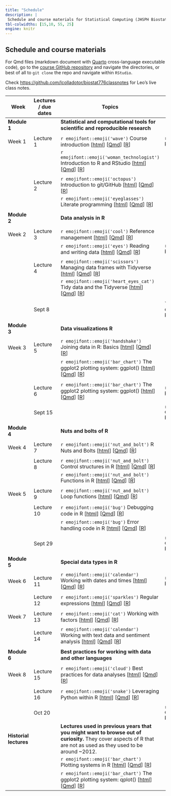 ```yaml
---
title: "Schedule"
description: |
 Schedule and course materials for Statistical Computing (JHSPH Biostatistics 140.776).
tbl-colwidths: [15,10, 55, 25]
engine: knitr
---
```


## Schedule and course materials

For Qmd files (markdown document with [Quarto](https://quarto.org/docs/authoring/markdown-basics.html) cross-language executable code), go to the [course GitHub repository](https://github.com/lcolladotor/jhustatcomputing) and navigate the directories, or best of all to `git clone` the repo and navigate within `RStudio`.

Check <https://github.com/lcolladotor/biostat776classnotes> for Leo's live class notes.

::: column-page
| Week                   | Lectures / due dates | Topics                                                                                                                                                                                                                                                                                                                                                                                                    | Projects                                                                                                                                                                                                                                                                              |     |
|------------------------|----------------------|-----------------------------------------------------------------------------------------------------------------------------------------------------------------------------------------------------------------------------------------------------------------------------------------------------------------------------------------------------------------------------------------------------------|---------------------------------------------------------------------------------------------------------------------------------------------------------------------------------------------------------------------------------------------------------------------------------------|-----|
| **Module 1**           |                      | **Statistical and computational tools for scientific and reproducible research**                                                                                                                                                                                                                                                                                                                          |                                                                                                                                                                                                                                                                                       |     |
|                        |                      |                                                                                                                                                                                                                                                                                                                                                                                                           |                                                                                                                                                                                                                                                                                       |     |
| Week 1                 | Lecture 1            | `r emojifont::emoji('wave')` Course introduction \[[html](posts/01-welcome/index.html)\] \[[Qmd](https://github.com/lcolladotor/jhustatcomputing/blob/main/posts/01-welcome/index.qmd)\] \[[R](https://github.com/lcolladotor/jhustatcomputing/blob/main/posts/01-welcome/index.R)\]                                                                                                                      | `r emojifont::emoji('palm_tree')` Project 0 \[[html](projects/project-0/index.html)\] \[[Qmd](https://github.com/lcolladotor/jhustatcomputing/blob/main/projects/project-0/index.qmd)\] \[[R](https://github.com/lcolladotor/jhustatcomputing/blob/main/projects/project-0/index.R)\] |     |
|                        |                      | `r emojifont::emoji('woman_technologist')` Introduction to R and RStudio \[[html](posts/02-introduction-to-r-and-rstudio/index.html)\] \[[Qmd](https://github.com/lcolladotor/jhustatcomputing/blob/main/posts/02-introduction-to-r-and-rstudio/index.qmd)\] \[[R](https://github.com/lcolladotor/jhustatcomputing/blob/main/posts/02-introduction-to-r-and-rstudio/index.R)\]                            |                                                                                                                                                                                                                                                                                       |     |
|                        |                      |                                                                                                                                                                                                                                                                                                                                                                                                           |                                                                                                                                                                                                                                                                                       |     |
|                        | Lecture 2            | `r emojifont::emoji('octopus')` Introduction to git/GitHub \[[html](posts/03-introduction-to-gitgithub/index.html)\] \[[Qmd](https://github.com/lcolladotor/jhustatcomputing/blob/main/posts/03-introduction-to-gitgithub/index.qmd)\] \[[R](https://github.com/lcolladotor/jhustatcomputing/blob/main/posts/03-introduction-to-gitgithub/index.R)\]                                                      |                                                                                                                                                                                                                                                                                       |     |
|                        |                      | `r emojifont::emoji('eyeglasses')` Literate programming \[[html](posts/05-literate-programming/index.html)\] \[[Qmd](https://github.com/lcolladotor/jhustatcomputing/blob/main/posts/05-literate-programming/index.qmd)\] \[[R](https://github.com/lcolladotor/jhustatcomputing/blob/main/posts/05-literate-programming/index.R)\]                                                                        |                                                                                                                                                                                                                                                                                       |     |
|                        |                      |                                                                                                                                                                                                                                                                                                                                                                                                           |                                                                                                                                                                                                                                                                                       |     |
| **Module 2**           |                      | **Data analysis in R**                                                                                                                                                                                                                                                                                                                                                                                    |                                                                                                                                                                                                                                                                                       |     |
|                        |                      |                                                                                                                                                                                                                                                                                                                                                                                                           |                                                                                                                                                                                                                                                                                       |     |
| Week 2                 | Lecture 3            | `r emojifont::emoji('cool')` Reference management \[[html](posts/06-reference-management/index.html)\] \[[Qmd](https://github.com/lcolladotor/jhustatcomputing/blob/main/posts/06-reference-management/index.qmd)\] \[[R](https://github.com/lcolladotor/jhustatcomputing/blob/main/posts/06-reference-management/index.R)\]                                                                              |                                                                                                                                                                                                                                                                                       |     |
|                        |                      | `r emojifont::emoji('eyes')` Reading and writing data \[[html](posts/07-reading-and-writing-data/index.html)\] \[[Qmd](https://github.com/lcolladotor/jhustatcomputing/blob/main/posts/07-reading-and-writing-data/index.qmd)\] \[[R](https://github.com/lcolladotor/jhustatcomputing/blob/main/posts/07-reading-and-writing-data/index.R)\]                                                              | `r emojifont::emoji('palm_tree')` Project 1 \[[html](projects/project-1/index.html)\] \[[Qmd](https://github.com/lcolladotor/jhustatcomputing/blob/main/projects/project-1/index.qmd)\] \[[R](https://github.com/lcolladotor/jhustatcomputing/blob/main/projects/project-1/index.R)\] |     |
|                        |                      |                                                                                                                                                                                                                                                                                                                                                                                                           |                                                                                                                                                                                                                                                                                       |     |
|                        | Lecture 4            | `r emojifont::emoji('scissors')` Managing data frames with Tidyverse \[[html](posts/08-managing-data-frames-with-tidyverse/index.html)\] \[[Qmd](https://github.com/lcolladotor/jhustatcomputing/blob/main/posts/08-managing-data-frames-with-tidyverse/index.qmd)\] \[[R](https://github.com/lcolladotor/jhustatcomputing/blob/main/posts/08-managing-data-frames-with-tidyverse/index.R)\]              |                                                                                                                                                                                                                                                                                       |     |
|                        |                      | `r emojifont::emoji('heart_eyes_cat')` Tidy data and the Tidyverse \[[html](posts/09-tidy-data-and-the-tidyverse/index.html)\] \[[Qmd](https://github.com/lcolladotor/jhustatcomputing/blob/main/posts/09-tidy-data-and-the-tidyverse/index.qmd)\] \[[R](https://github.com/lcolladotor/jhustatcomputing/blob/main/posts/09-tidy-data-and-the-tidyverse/index.R)\]                                        |                                                                                                                                                                                                                                                                                       |     |
|                        |                      |                                                                                                                                                                                                                                                                                                                                                                                                           |                                                                                                                                                                                                                                                                                       |     |
|                        | Sept 8               |                                                                                                                                                                                                                                                                                                                                                                                                           | \``r emojifont::emoji('fallen_leaf')` Project 0 due                                                                                                                                                                                                                                   |     |
|                        |                      |                                                                                                                                                                                                                                                                                                                                                                                                           |                                                                                                                                                                                                                                                                                       |     |
| **Module 3**           |                      | **Data visualizations R**                                                                                                                                                                                                                                                                                                                                                                                 |                                                                                                                                                                                                                                                                                       |     |
|                        |                      |                                                                                                                                                                                                                                                                                                                                                                                                           |                                                                                                                                                                                                                                                                                       |     |
| Week 3                 | Lecture 5            | `r emojifont::emoji('handshake')` Joining data in R: Basics \[[html](posts/10-joining-data-in-r/index.html)\] \[[Qmd](https://github.com/lcolladotor/jhustatcomputing/blob/main/posts/10-joining-data-in-r/index.qmd)\] \[[R](https://github.com/lcolladotor/jhustatcomputing/blob/main/posts/10-joining-data-in-r/index.R)\]                                                                             |                                                                                                                                                                                                                                                                                       |     |
|                        |                      | `r emojifont::emoji('bar_chart')` The ggplot2 plotting system: ggplot() \[[html](posts/13-ggplot2-plotting-system-part-2/index.html)\] \[[Qmd](https://github.com/lcolladotor/jhustatcomputing/blob/main/posts/13-ggplot2-plotting-system-part-2/index.qmd)\] \[[R](https://github.com/lcolladotor/jhustatcomputing/blob/main/posts/13-ggplot2-plotting-system-part-2/index.R)\]                          |                                                                                                                                                                                                                                                                                       |     |
|                        |                      |                                                                                                                                                                                                                                                                                                                                                                                                           |                                                                                                                                                                                                                                                                                       |     |
|                        | Lecture 6            | `r emojifont::emoji('bar_chart')` The ggplot2 plotting system: ggplot() \[[html](posts/13-ggplot2-plotting-system-part-2/index.html)\] \[[Qmd](https://github.com/lcolladotor/jhustatcomputing/blob/main/posts/13-ggplot2-plotting-system-part-2/index.qmd)\] \[[R](https://github.com/lcolladotor/jhustatcomputing/blob/main/posts/13-ggplot2-plotting-system-part-2/index.R)\]                          | `r emojifont::emoji('palm_tree')` Project 2 \[[html](projects/project-2/index.html)\] \[[Qmd](https://github.com/lcolladotor/jhustatcomputing/blob/main/projects/project-2/index.qmd)\] \[[R](https://github.com/lcolladotor/jhustatcomputing/blob/main/projects/project-2/index.R)\] |     |
|                        |                      |                                                                                                                                                                                                                                                                                                                                                                                                           |                                                                                                                                                                                                                                                                                       |     |
|                        | Sept 15              |                                                                                                                                                                                                                                                                                                                                                                                                           | `r emojifont::emoji('fallen_leaf')` Project 1 due                                                                                                                                                                                                                                     |     |
|                        |                      |                                                                                                                                                                                                                                                                                                                                                                                                           |                                                                                                                                                                                                                                                                                       |     |
| **Module 4**           |                      | **Nuts and bolts of R**                                                                                                                                                                                                                                                                                                                                                                                   |                                                                                                                                                                                                                                                                                       |     |
|                        |                      |                                                                                                                                                                                                                                                                                                                                                                                                           |                                                                                                                                                                                                                                                                                       |     |
| Week 4                 | Lecture 7            | `r emojifont::emoji('nut_and_bolt')` R Nuts and Bolts \[[html](posts/14-r-nuts-and-bolts/index.html)\] \[[Qmd](https://github.com/lcolladotor/jhustatcomputing/blob/main/posts/14-r-nuts-and-bolts/index.qmd)\] \[[R](https://github.com/lcolladotor/jhustatcomputing/blob/main/posts/14-r-nuts-and-bolts/index.R)\]                                                                                      |                                                                                                                                                                                                                                                                                       |     |
|                        |                      |                                                                                                                                                                                                                                                                                                                                                                                                           |                                                                                                                                                                                                                                                                                       |     |
|                        | Lecture 8            | `r emojifont::emoji('nut_and_bolt')` Control structures in R \[[html](posts/15-control-structures/index.html)\] \[[Qmd](https://github.com/lcolladotor/jhustatcomputing/blob/main/posts/15-control-structures/index.qmd)\] \[[R](https://github.com/lcolladotor/jhustatcomputing/blob/main/posts/15-control-structures/index.R)\]                                                                         |                                                                                                                                                                                                                                                                                       |     |
|                        |                      | `r emojifont::emoji('nut_and_bolt')` Functions in R \[[html](posts/16-functions/index.html)\] \[[Qmd](https://github.com/lcolladotor/jhustatcomputing/blob/main/posts/16-functions/index.qmd)\] \[[R](https://github.com/lcolladotor/jhustatcomputing/blob/main/posts/16-functions/index.R)\]                                                                                                             |                                                                                                                                                                                                                                                                                       |     |
|                        |                      |                                                                                                                                                                                                                                                                                                                                                                                                           |                                                                                                                                                                                                                                                                                       |     |
| Week 5                 | Lecture 9            | `r emojifont::emoji('nut_and_bolt')` Loop functions \[[html](posts/17-loop-functions/index.html)\] \[[Qmd](https://github.com/lcolladotor/jhustatcomputing/blob/main/posts/17-loop-functions/index.qmd)\] \[[R](https://github.com/lcolladotor/jhustatcomputing/blob/main/posts/17-loop-functions/index.R)\]                                                                                              |                                                                                                                                                                                                                                                                                       |     |
|                        |                      |                                                                                                                                                                                                                                                                                                                                                                                                           |                                                                                                                                                                                                                                                                                       |     |
|                        | Lecture 10           | `r emojifont::emoji('bug')` Debugging code in R \[[html](posts/18-debugging-r-code/index.html)\] \[[Qmd](https://github.com/lcolladotor/jhustatcomputing/blob/main/posts/18-debugging-r-code/index.qmd)\] \[[R](https://github.com/lcolladotor/jhustatcomputing/blob/main/posts/18-debugging-r-code/index.R)\]                                                                                            |                                                                                                                                                                                                                                                                                       |     |
|                        |                      | `r emojifont::emoji('bug')` Error handling code in R \[[html](posts/19-error-handling-and-generation/index.html)\] \[[Qmd](https://github.com/lcolladotor/jhustatcomputing/blob/main/posts/19-error-handling-and-generation/index.qmd)\] \[[R](https://github.com/lcolladotor/jhustatcomputing/blob/main/posts/19-error-handling-and-generation/index.R)\]                                                |                                                                                                                                                                                                                                                                                       |     |
|                        |                      |                                                                                                                                                                                                                                                                                                                                                                                                           |                                                                                                                                                                                                                                                                                       |     |
|                        | Sept 29              |                                                                                                                                                                                                                                                                                                                                                                                                           | `r emojifont::emoji('fallen_leaf')` Project 2 due                                                                                                                                                                                                                                     |     |
|                        |                      |                                                                                                                                                                                                                                                                                                                                                                                                           |                                                                                                                                                                                                                                                                                       |     |
| **Module 5**           |                      | **Special data types in R**                                                                                                                                                                                                                                                                                                                                                                               |                                                                                                                                                                                                                                                                                       |     |
|                        |                      |                                                                                                                                                                                                                                                                                                                                                                                                           |                                                                                                                                                                                                                                                                                       |     |
| Week 6                 | Lecture 11           | `r emojifont::emoji('calendar')` Working with dates and times \[[html](posts/20-working-with-dates-and-times/index.html)\] \[[Qmd](https://github.com/lcolladotor/jhustatcomputing/blob/main/posts/20-working-with-dates-and-times/index.qmd)\] \[[R](https://github.com/lcolladotor/jhustatcomputing/blob/main/posts/20-working-with-dates-and-times/index.R)\]                                          | `r emojifont::emoji('palm_tree')` Project 3 \[[html](projects/project-3/index.html)\] \[[Qmd](https://github.com/lcolladotor/jhustatcomputing/blob/main/projects/project-3/index.qmd)\] \[[R](https://github.com/lcolladotor/jhustatcomputing/blob/main/projects/project-3/index.R)\] |     |
|                        |                      |                                                                                                                                                                                                                                                                                                                                                                                                           |                                                                                                                                                                                                                                                                                       |     |
|                        | Lecture 12           | `r emojifont::emoji('sparkles')` Regular expressions \[[html](posts/21-regular-expressions/index.html)\] \[[Qmd](https://github.com/lcolladotor/jhustatcomputing/blob/main/posts/21-regular-expressions/index.qmd)\] \[[R](https://github.com/lcolladotor/jhustatcomputing/blob/main/posts/21-regular-expressions/index.R)\]                                                                              |                                                                                                                                                                                                                                                                                       |     |
|                        |                      |                                                                                                                                                                                                                                                                                                                                                                                                           |                                                                                                                                                                                                                                                                                       |     |
| Week 7                 | Lecture 13           | `r emojifont::emoji('cat')` Working with factors \[[html](posts/22-working-with-factors/index.html)\] \[[Qmd](https://github.com/lcolladotor/jhustatcomputing/blob/main/posts/22-working-with-factors/index.qmd)\] \[[R](https://github.com/lcolladotor/jhustatcomputing/blob/main/posts/22-working-with-factors/index.R)\]                                                                               |                                                                                                                                                                                                                                                                                       |     |
|                        |                      |                                                                                                                                                                                                                                                                                                                                                                                                           |                                                                                                                                                                                                                                                                                       |     |
|                        | Lecture 14           | `r emojifont::emoji('calendar')` Working with text data and sentiment analysis \[[html](posts/23-working-with-text-sentiment-analysis/index.html)\] \[[Qmd](https://github.com/lcolladotor/jhustatcomputing/blob/main/posts/23-working-with-text-sentiment-analysis/index.qmd)\] \[[R](https://github.com/lcolladotor/jhustatcomputing/blob/main/posts/23-working-with-text-sentiment-analysis/index.R)\] |                                                                                                                                                                                                                                                                                       |     |
|                        |                      |                                                                                                                                                                                                                                                                                                                                                                                                           |                                                                                                                                                                                                                                                                                       |     |
| **Module 6**           |                      | **Best practices for working with data and other languages**                                                                                                                                                                                                                                                                                                                                              |                                                                                                                                                                                                                                                                                       |     |
|                        |                      |                                                                                                                                                                                                                                                                                                                                                                                                           |                                                                                                                                                                                                                                                                                       |     |
| Week 8                 | Lecture 15           | `r emojifont::emoji('cloud')` Best practices for data analyses \[[html](posts/24-best-practices-data-analyses/index.html)\] \[[Qmd](https://github.com/lcolladotor/jhustatcomputing/blob/main/posts/24-best-practices-data-analyses/index.qmd)\] \[[R](https://github.com/lcolladotor/jhustatcomputing/blob/main/posts/24-best-practices-data-analyses/index.R)\]                                         |                                                                                                                                                                                                                                                                                       |     |
|                        |                      |                                                                                                                                                                                                                                                                                                                                                                                                           |                                                                                                                                                                                                                                                                                       |     |
|                        | Lecture 16           | `r emojifont::emoji('snake')` Leveraging Python within R \[[html](posts/25-python-for-r-users/index.html)\] \[[Qmd](https://github.com/lcolladotor/jhustatcomputing/blob/main/posts/25-python-for-r-users/index.qmd)\] \[[R](https://github.com/lcolladotor/jhustatcomputing/blob/main/posts/25-python-for-r-users/index.R)\]                                                                             |                                                                                                                                                                                                                                                                                       |     |
|                        |                      |                                                                                                                                                                                                                                                                                                                                                                                                           |                                                                                                                                                                                                                                                                                       |     |
|                        | Oct 20               |                                                                                                                                                                                                                                                                                                                                                                                                           | `r emojifont::emoji('fallen_leaf')` Project 3 due                                                                                                                                                                                                                                     |     |
| **Historial lectures** |                      | **Lectures used in previous years that you might want to browse out of curiosity.** They cover aspects of R that are not as used as they used to be around \~2012.                                                                                                                                                                                                                                        |                                                                                                                                                                                                                                                                                       |     |
|                        |                      | `r emojifont::emoji('bar_chart')` Plotting systems in R \[[html](posts/11-plotting-systems/index.html)\] \[[Qmd](https://github.com/lcolladotor/jhustatcomputing/blob/main/posts/11-plotting-systems/index.qmd)\] \[[R](https://github.com/lcolladotor/jhustatcomputing/blob/main/posts/11-plotting-systems/index.R)\]                                                                                    |                                                                                                                                                                                                                                                                                       |     |
|                        |                      | `r emojifont::emoji('bar_chart')` The ggplot2 plotting system: qplot() \[[html](posts/12-ggplot2-plotting-system-part-1/index.html)\] \[[Qmd](https://github.com/lcolladotor/jhustatcomputing/blob/main/posts/12-ggplot2-plotting-system-part-1/index.qmd)\] \[[R](https://github.com/lcolladotor/jhustatcomputing/blob/main/posts/12-ggplot2-plotting-system-part-1/index.R)\]                           |                                                                                                                                                                                                                                                                                       |     |
:::
